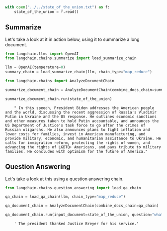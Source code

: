 ```python
with open("../../state_of_the_union.txt") as f:
    state_of_the_union = f.read()
```

## Summarize
Let's take a look at it in action below, using it to summarize a long document.


```python
from langchain.llms import OpenAI
from langchain.chains.summarize import load_summarize_chain

llm = OpenAI(temperature=0)
summary_chain = load_summarize_chain(llm, chain_type="map_reduce")
```


```python
from langchain.chains import AnalyzeDocumentChain
```


```python
summarize_document_chain = AnalyzeDocumentChain(combine_docs_chain=summary_chain)
```


```python
summarize_document_chain.run(state_of_the_union)
```

<CodeOutputBlock lang="python">

```
    " In this speech, President Biden addresses the American people and the world, discussing the recent aggression of Russia's Vladimir Putin in Ukraine and the US response. He outlines economic sanctions and other measures taken to hold Putin accountable, and announces the US Department of Justice's task force to go after the crimes of Russian oligarchs. He also announces plans to fight inflation and lower costs for families, invest in American manufacturing, and provide military, economic, and humanitarian assistance to Ukraine. He calls for immigration reform, protecting the rights of women, and advancing the rights of LGBTQ+ Americans, and pays tribute to military families. He concludes with optimism for the future of America."
```

</CodeOutputBlock>

## Question Answering
Let's take a look at this using a question answering chain.


```python
from langchain.chains.question_answering import load_qa_chain
```


```python
qa_chain = load_qa_chain(llm, chain_type="map_reduce")
```


```python
qa_document_chain = AnalyzeDocumentChain(combine_docs_chain=qa_chain)
```


```python
qa_document_chain.run(input_document=state_of_the_union, question="what did the president say about justice breyer?")
```

<CodeOutputBlock lang="python">

```
    ' The president thanked Justice Breyer for his service.'
```

</CodeOutputBlock>
